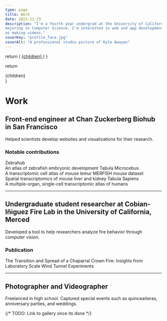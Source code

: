 ```yaml
---
type: page
title: Work
date: 2023-11-23
description: "I'm a fourth year undergrad at the University of California, Merced. I'm
majoring in Computer Science. I'm interested in web and app development, as well
as making videos."
coverKey: "profile_face.jpg"
coverAlt: "A professional studio picture of Kyle Awayan"
---
```


  return (
    <a href={link} target="_blank" rel="noreferrer" className="text-xl">
      {children}
    </a>
  )
}

  return <div className="grid grid-cols-2 gap-8">{children}</div>
}

# Work

## Front-end engineer at Chan Zuckerberg Biohub in San Francisco

Helped scientists develop websites and visualizations for their research.

### Notable contributions

<ContributionGrid>
  <ContributionCard link="https://zebrahub.ds.czbiohub.org">
    Zebrahub <br /> An atlas of zebrafish embryonic development
  </ContributionCard>
  <ContributionCard link="https://tabula-microcebus.ds.czbiohub.org">
    Tabula Microcebus <br /> A transcriptomic cell atlas of mouse lemur
  </ContributionCard>
  <ContributionCard link="https://spatial-transcriptomics.ds.czbiohub.org">
    MERFISH mouse dataset <br /> Spatial transcriptomics of mouse liver and
    kidney
  </ContributionCard>
  <ContributionCard link="https://tabula-sapiens-portal.ds.czbiohub.org">
    Tabula Sapiens <br /> A multiple-organ, single-cell transcriptomic atlas of
    humans
  </ContributionCard>
</ContributionGrid>

---

## Undergraduate student researcher at Cobian-Iñiguez Fire Lab in the University of California, Merced

Developed a tool to help researchers analyze fire behavior through computer
vision.

### Publication

<ContributionGrid>
  <ContributionCard link="https://www.hindawi.com/journals/jc/2022/5630594/">
    The Transition and Spread of a Chaparral Crown Fire: Insights from
    Laboratory Scale Wind Tunnel Experiments
  </ContributionCard>
</ContributionGrid>

---

## Photographer and Videographer

Freelanced in high school. Captured special events such as quinceañeras,
anniversary parties, and weddings.

{/* TODO: Link to gallery once its done */}
